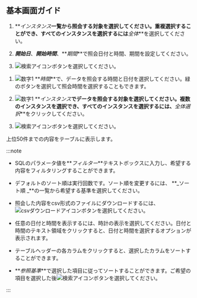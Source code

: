 ## 基本画面ガイド

<ProdImg img='db-database-sql-stat.png' desc='SQL統計' />

<Xclude product='postgresql,mysql'>

1.  **_インスタンス_**一覧から照会する対象を選択してください。重複選択することができ、すべてのインスタンスを選択するには**_全体_**を選択してください。

2.  **_開始日_**、**_開始時間_**、**_期間_**で照会日付と時間、期間を設定してください。

3.  ![検索アイコン](/img/ico-btn-search.png)ボタンを選択してください。

</Xclude>

<InDoc product='postgresql,mysql'>

1.  ![数字1](/img/number-01.png) **_時間_**で、データを照会する時間と日付を選択してください。緑のボタンを選択して照会時間を選択することもできます。

2.  ![数字1](/img/number-01.png) **_インスタンス_**でデータを照会する対象を選択してください。複数のインスタンスを選択でき、すべてのインスタンスを選択するには、**_全体選択_**をクリックしてください。

3.  ![検索アイコン](/img/ico-btn-search.png)ボタンを選択してください。

</InDoc>

上位50件までの内容をテーブルに表示します。

:::note

<Xclude product='postgresql,mysql'>

-   SQLのパラメータ値を**_フィルター_**テキストボックスに入力し、希望する内容をフィルタリングすることができます。

-   デフォルトのソート順は実行回数です。ソート順を変更するには、 **_ソート順 _**の一覧から希望する基準を選択してください。

-   照会した内容をcsv形式のファイルにダウンロードするには、![csvダウンロードアイコン](/img/ic-csv-download-ms.svg)ボタンを選択してください。

</Xclude>

<InDoc product='postgresql,mysql'>

-   任意の日付と時間を表示するには、時計の表示を選択してください。日付と時間のテキスト領域をクリックすると、日付と時間を選択するオプションが表示されます。

-   テーブルヘッダーの各カラムをクリックすると、選択したカラムをソートすることができます。

-   **_参照基準_**で選択した項目に従ってソートすることができます。ご希望の項目を選択した後![検索アイコン](/img/ico-btn-search.png)ボタンを選択してください。

</InDoc>

:::
